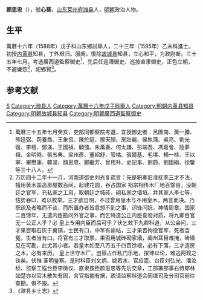'''颜思忠'''（{{bd|？||？|catIdx=}}），號'''心葵'''，[[山东|山东]][[莱州府|莱州府]][[潍县|潍县]]人，[[明朝|明朝]]政治人物。

== 生平 ==
萬曆十六年（1588年）戊子科山东鄉試舉人，二十三年（1595年）乙未科進士。初授[[内黄县|内黄县]]知县，丁外艰归。服阕，復除[[故城县|故城县]]知县，立心和平，为政刚断。三十五年七月，考选廣西道監察御史<ref>萬曆三十五年七月癸亥，吏部同都察院考選，宜授御史者：呂圖南、黃一騰、熊廷弼、荊養喬、王象恆、陳於庭、穆天顏、房壯麗、侯執蒲、吳亮、劉光復、李橒、鄧渼、王國禎、顧慥、朱萬春、何太謙、彭端吾、馮嘉會、陸夢祖、金明時、張五典、梁州彥、董紹舒、管橘、張爾基、毛堪、楊一桂、王以寧、畢懋康、韓浚、顏思忠、鄭繼芳、曾用升、史記事、劉蔚、劉國縉、徐鑒等三十八人。</ref>，先后任巡漕御史、巡按直隶御史，正色立朝，不避嫌怨<ref>万历四十二年十一月，河南道御史刘光复疏言：先是职奏旧淮抚[[李三才|李三才]]不法，擅用黄木盖造房屋数百间，起建花园，吞占国家 祖宗相传木厂地百馀亩，没朝廷之官军，充私家之工用，取朝廷之城砖，砌私家之墙垣。并其家人李七等，怙势吞□，难以枚举。三才欲自明，不过曾用皇木与不用皇木，两言而决。乃职疏及者略而不谈，而所置办者皆意想不到之事，词锋闪铄，神情周章。国家二百馀年，无遣内臣勘问外官之事，而乞特遣公正内臣查验对质，将九卿百官无一公正人乎？必 皇上专用内臣而后可乎？伏乞敕下九卿科道，从公会问，三才果否取石灰于冀镇，士民有口，中军有谕帖，三才果否拘役官军，死者含冤，生者当有口。将官有三才取票，果否用城砖砌家墙，阖州耳目难掩，砖墙见在可勘，此尤其小者。若皇木如至八万五千四百馀根，必有下落，三才造房之木，必有来历。 皇上世守木厂，岂容占作私门乐地，按律以论，难逃两观之诛矣。伏惟 圣明鉴察。是时科臣刘文炳、姚若水、官应震、台臣刘弘光、潘汝桢、监察工程台臣李徵仪、直隶按臣颜思忠等先后交章，工部署部事右侍郎林如楚亦以官木散失有因，言官指摘有据，疏请监察科道会同缮司及分司官前往查勘。俱不报。</ref>，祀鄉賢<ref>《潍县乡土志》</ref>。

==参考文献==
{{reflist}}

{{萬曆二十三年乙未科殿試金榜}}

{{Authority control}}

{{DEFAULTSORT:Yan颜}}
[[Category:颜姓|S]]
[[Category:潍县人|Category:潍县人]]
[[Category:萬曆十六年戊子科舉人|Category:萬曆十六年戊子科舉人]]
[[Category:明朝内黄县知县|Category:明朝内黄县知县]]
[[Category:明朝故城县知县|Category:明朝故城县知县]]
[[Category:明朝廣西道監察御史|Category:明朝廣西道監察御史]]


{{明朝官员小作品}}